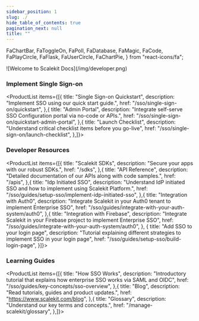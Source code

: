 ```yaml
---
sidebar_position: 1
slug: ./
hide_table_of_contents: true
pagination_next: null
title: ""
---
```


  FaChartBar,
  FaToggleOn,
  FaPoll,
  FaDatabase,
  FaMagic,
  FaCode,
  FaPlayCircle,
  FaFlask,
  FaUserCircle,
  FaChartPie,
} from "react-icons/fa";

<div class="row">
<div class="col col-2">
<Hero title="Scalekit Developer Documentation" subtitle="Implement Single Sign-on in just a few hours with our quick start guides, SDKs and code samples!">
<FancyLink
  href="/sso/guides/key-concepts/sso-overview"
  linkText="Learn Single Sign-on basics"
></FancyLink>
<FancyLink
  href="/sso/single-sign-on/quickstart"
  linkText="Implement SSO using our Quickstart Guide"
></FancyLink>
<FancyLink
  href="/sdks"
  linkText="Start building with our SDKs"
></FancyLink>
</Hero>
</div>
<div class="col col-2">
![Welcome to Scalekit Docs](/img/developer.png)
</div>
</div>

### Implement Single Sign-on
<ProductList
items={[{
  title: "Single Sign-on Quickstart",
  description: "Implement SSO using our quick start guide.",
  href: "/sso/single-sign-on/quickstart",
},{
  title: "Admin Portal",
  description: "Integrate self-serve SSO Configuration portal via no-code or APIs.",
  href: "/sso/single-sign-on/quickstart-admin-portal",
},{
  title: "Launch Checklist",
  description: "Understand critical checklist items before you go-live",
  href: "/sso/single-sign-on/launch-checklist",
},]}>
</ProductList>
###  Developer Resources
<ProductList
items={[{
  title: "Scalekit SDKs",
  description: "Secure your apps with our robust SDKs.",
  href: "/sdks",
},{
  title: "API Reference",
  description: "Detailed documentation of our APIs along with code samples.",
  href: "/apis",
},{
  title: "Idp Initiated SSO",
  description: "Understand IdP initiated SSO and how to implement using Scalekit Platform.",
  href: "/sso/guides/setup-sso/implement-idp-initiated-sso",
},{
  title: "Integration with Auth0",
  description: "Integrate Scalekit in your Auth0 tenant to implement Enterprise SSO",
  href: "/sso/guides/integrate-with-your-auth-system/auth0",
},{
  title: "Integration with Firebase",
  description: "Integrate Scalekit in your Firebase project to implement Enterprise SSO",
  href: "/sso/guides/integrate-with-your-auth-system/auth0",
}, {
  title: "Add SSO to your login page",
  description: "Tutorial explaining different strategies to implement SSO in your login page",
  href: "/sso/guides/setup-sso/build-login-page",
}]}>

</ProductList>

### Learning Guides
<ProductList
items={[{
  title: "How SSO Works",
  description: "Introductory tutorial that explains how enterprise SSO works via SAML and OIDC",
  href: "/sso/guides/key-concepts/sso-overview",
},{
  title: "Blog",
  description: "Read tutorials, guides and product updates.",
  href: "https://www.scalekit.com/blog",
},{
  title: "Glossary",
  description: "Understand our key terms and concepts.",
  href: "/manage-scalekit/glossary",
},]}>

</ProductList>
